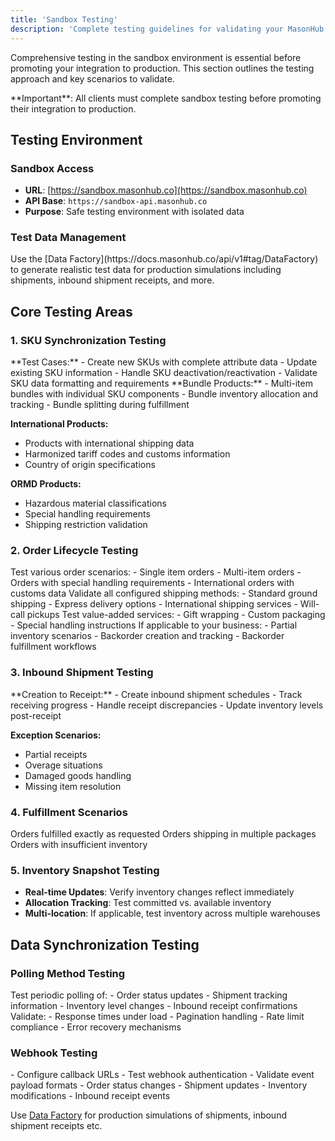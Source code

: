 ```yaml
---
title: 'Sandbox Testing'
description: 'Complete testing guidelines for validating your MasonHub integration'
---
```


Comprehensive testing in the sandbox environment is essential before promoting your integration to production. This section outlines the testing approach and key scenarios to validate.

<Warning>
**Important**: All clients must complete sandbox testing before promoting their integration to production.
</Warning>

## Testing Environment

### Sandbox Access

- **URL**: [https://sandbox.masonhub.co](https://sandbox.masonhub.co)
- **API Base**: `https://sandbox-api.masonhub.co`
- **Purpose**: Safe testing environment with isolated data

### Test Data Management

<Note>
Use the [Data Factory](https://docs.masonhub.co/api/v1#tag/DataFactory) to generate realistic test data for production simulations including shipments, inbound shipment receipts, and more.
</Note>

## Core Testing Areas

### 1. SKU Synchronization Testing

<Accordion title="Basic SKU Operations">
  **Test Cases:**
  - Create new SKUs with complete attribute data
  - Update existing SKU information
  - Handle SKU deactivation/reactivation
  - Validate SKU data formatting and requirements
</Accordion>

<Accordion title="Complex SKU Scenarios">
  **Bundle Products:**
  - Multi-item bundles with individual SKU components
  - Bundle inventory allocation and tracking
  - Bundle splitting during fulfillment
  
  **International Products:**
  - Products with international shipping data
  - Harmonized tariff codes and customs information
  - Country of origin specifications
  
  **ORMD Products:**
  - Hazardous material classifications
  - Special handling requirements
  - Shipping restriction validation
</Accordion>

### 2. Order Lifecycle Testing

<Steps>
  <Step title="Order Creation">
    Test various order scenarios:
    - Single item orders
    - Multi-item orders
    - Orders with special handling requirements
    - International orders with customs data
  </Step>
  <Step title="Ship Method Mapping">
    Validate all configured shipping methods:
    - Standard ground shipping
    - Express delivery options
    - International shipping services
    - Will-call pickups
  </Step>
  <Step title="VAS Tags">
    Test value-added services:
    - Gift wrapping
    - Custom packaging
    - Special handling instructions
  </Step>
  <Step title="Backorder Handling">
    If applicable to your business:
    - Partial inventory scenarios
    - Backorder creation and tracking
    - Backorder fulfillment workflows
  </Step>
</Steps>

### 3. Inbound Shipment Testing

<Accordion title="Full Lifecycle Testing">
  **Creation to Receipt:**
  - Create inbound shipment schedules
  - Track receiving progress
  - Handle receipt discrepancies
  - Update inventory levels post-receipt
  
  **Exception Scenarios:**
  - Partial receipts
  - Overage situations
  - Damaged goods handling
  - Missing item resolution
</Accordion>

### 4. Fulfillment Scenarios

<CardGroup cols={3}>
  <Card
    title="Complete Fulfillment"
    icon="check-circle"
  >
    Orders fulfilled exactly as requested
  </Card>
  <Card
    title="Split Fulfillment"
    icon="split"
  >
    Orders shipping in multiple packages
  </Card>
  <Card
    title="Short Fulfillment"
    icon="exclamation-circle"
  >
    Orders with insufficient inventory
  </Card>
</CardGroup>

### 5. Inventory Snapshot Testing

- **Real-time Updates**: Verify inventory changes reflect immediately
- **Allocation Tracking**: Test committed vs. available inventory
- **Multi-location**: If applicable, test inventory across multiple warehouses

## Data Synchronization Testing

### Polling Method Testing

<Tabs>
  <Tab title="GET Endpoints">
    Test periodic polling of:
    - Order status updates
    - Shipment tracking information
    - Inventory level changes
    - Inbound receipt confirmations
  </Tab>
  <Tab title="Performance">
    Validate:
    - Response times under load
    - Pagination handling
    - Rate limit compliance
    - Error recovery mechanisms
  </Tab>
</Tabs>

### Webhook Testing

<Tabs>
  <Tab title="Event Registration">
    - Configure callback URLs
    - Test webhook authentication
    - Validate event payload formats
  </Tab>
  <Tab title="Event Handling">
    - Order status changes
    - Shipment updates
    - Inventory modifications
    - Inbound receipt events
  </Tab>
</Tabs>

Use [Data Factory](https://docs.masonhub.co/api/v1#tag/DataFactory) for production simulations of shipments, inbound shipment receipts etc.
